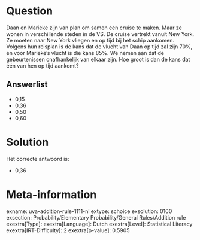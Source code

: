 Question
========

Daan en Marieke zijn van plan om samen een cruise te maken. Maar ze
wonen in verschillende steden in de VS. De cruise vertrekt vanuit New
York. Ze moeten naar New York vliegen en op tijd bij het schip aankomen.
Volgens hun reisplan is de kans dat de vlucht van Daan op tijd zal zijn
70%, en voor Marieke's vlucht is die kans 85%. We nemen aan dat de
gebeurtenissen onafhankelijk van elkaar zijn. Hoe groot is dan de kans
dat één van hen op tijd aankomt?

Answerlist
----------

* 0,15
* 0,36
* 0,50
* 0,60

Solution
========

Het correcte antwoord is: 

* 0,36

Meta-information
================
exname: uva-addition-rule-1111-nl
extype: schoice
exsolution: 0100
exsection: Probability/Elementary Probability/General Rules/Addition rule
exextra[Type]: 
exextra[Language]: Dutch
exextra[Level]: Statistical Literacy
exextra[IRT-Difficulty]: 2
exextra[p-value]: 0.5905
